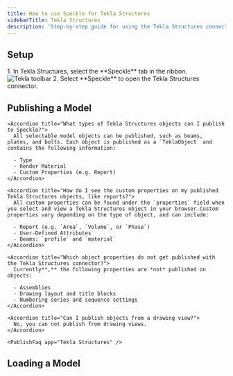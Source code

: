 ```yaml
---
title: How to use Speckle for Tekla Structures
sidebarTitle: Tekla Structures
description: 'Step-by-step guide for using the Tekla Structures connector'
---
```



<Versions app="Tekla Structures" versions="2023, 2024 & 2025" os="Windows" />

## Setup

<Steps>
  <Setup app="Tekla Structures" />
  <Step title="Open the Tekla Structures connector">
    1. In Tekla Structures, select the **Speckle** tab in the ribbon.
    <Frame>
      <img src="/images/connectors/tekla_toolbar.jpg" alt="Tekla toolbar" />
    </Frame>
    2. Select **Speckle** to open the Tekla Structures connector.
    <Login app="Tekla Structures" />
  </Step>
</Steps>

<AccordionGroup>
  <SetupFaq app="Tekla Structures" />
</AccordionGroup>

## Publishing a Model

<Publish app="Tekla Structures" />

<AccordionGroup>

    <Accordion title="What types of Tekla Structures objects can I publish to Speckle?">
      All selectable model objects can be published, such as beams, plates, and bolts. Each object is published as a `TeklaObject` and contains the following information:

      - Type
      - Render Material
      - Custom Properties (e.g. Report)
    </Accordion>

    <Accordion title="How do I see the custom properties on my published Tekla Structures objects, like reports?">
      All custom properties can be found under the `properties` field when you select and view a Tekla Structures object in your browser.Custom properties vary depending on the type of object, and can include:

      - Report (e.g. `Area`, `Volume`, or `Phase`)
      - User-Defined Attributes
      - Beams: `profile` and `material`
    </Accordion>

    <Accordion title="Which object properties do not get published with the Tekla Structures connector?">
      Currently**,** the following properties are *not* published on objects:

      - Assemblies
      - Drawing layout and title blocks
      - Numbering series and sequence settings
    </Accordion>

    <Accordion title="Can I publish objects from a drawing view?">
      No, you can not publish from drawing views.
    </Accordion>

    <PublishFaq app="Tekla Structures" />

</AccordionGroup>

## Loading a Model

<NoLoad app="Tekla Structures" />

<LearnMore />
